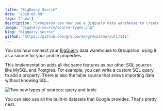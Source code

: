 ```yaml
---
title: "BigQuery Source"
date: "2020-05-09"
tags: ["new"]
description: "Grouparoo can now use a BigQuery data warehouse to create profiles."
image: "bigquery-source/source-types.png"
blog: "bigquery-source"
github: "https://github.com/grouparoo/grouparoo/pull/111"
---
```


You can now connect your [BigQuery](https://cloud.google.com/bigquery) data warehouse to Grouparoo, using it as a source for your profile properties.

This implementation adds all the same features as our other SQL sources like MySQL and Postgres. For example, you can write a custom SQL query to add a property. There is also the table source that allows importing data without knowing SQL.

<Image
  unsized
  maxHeight={200}
  alt="Two new types of sources: query and table"
  src="bigquery-source/source-types.png"
/>

You can also use all the built-in datasets that Google provides. That's pretty neat.
